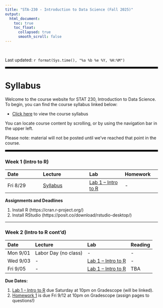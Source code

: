 ---
title: "STA-230 - Introduction to Data Science (Fall 2025)"
output:
  html_document:
    toc: true
    toc_float:
      collapsed: true
      smooth_scroll: false
---

$~$

Last updated: `r format(Sys.time(), "%a %b %e %Y, %H:%M")`

<hr style="border: none; border-top: 5px solid black;">

# Syllabus

Welcome to the course website for STAT 230, Introduction to Data Science. To begin, you can find the course syllabus linked below:

- [Click here](syllabus230f25.html) to view the course syllabus

You can locate course content by scrolling, or by using the navigation bar in the upper left.  

Please note: material will not be posted until we've reached that point in the course.

<hr style="border: none; border-top: 5px solid black;">

### Week 1 (Intro to R)

| Date | Lecture | Lab | Homework |
|:-----|:-------|:-----|:-----|
| Fri 8/29 | [Syllabus](syllabus230f25.html) | [Lab 1 -- Intro to R](Labs/Lab1.html) | - |

**Assignments and Deadlines**

1) Install R (https://cran.r-project.org/)
2) Install RStudio (https://posit.co/download/rstudio-desktop/)

---

### Week 2 (Intro to R cont'd)

| Date | Lecture | Lab | Reading |
|:-----|:-------|:-----|:-----|
| Mon 9/01 | Labor Day (no class) | - | - |
| Wed 9/03 | - | [Lab 1 -- Intro to R](Labs/Lab1.html) | - |
| Fri 9/05 | - | [Lab 1 -- Intro to R](Labs/Lab1.html) | TBA |

**Due Dates:**

1) [Lab 1 -- Intro to R](Labs/Lab1.html) due Saturday at 10pm on Gradescope (will be linked).
2) [Homework 1](Homework/hw1.html) is due Fri 9/12 at 10pm on Gradescope (assign pages to questions!)